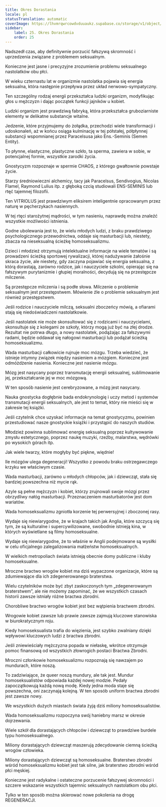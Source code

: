 ```yaml
---
title: Okres Dorastania
locale: pl
statusTranslation: automatic
coverImage: https://lhvmrqwrcowdvduuaukz.supabase.co/storage/v1/object/public/strapi-uploads/small_cover-educacion-fundamental.webp-2d51a7828a2b1309555be27f7e2a61a0.webp
sidebar:
    label: 25. Okres Dorastania
    order: 25
---
```

Nadszedł czas, aby definitywnie porzucić fałszywą skromność i uprzedzenia związane z problemem seksualnym.

Konieczne jest jasne i precyzyjne zrozumienie problemu seksualnego nastolatków obu płci.

W wieku czternastu lat w organizmie nastolatka pojawia się energia seksualna, która następnie przepływa przez układ nerwowo-sympatyczny.

Ten szczególny rodzaj energii przekształca ludzki organizm, modyfikując głos u mężczyzn i dając początek funkcji jajników u kobiet.

Ludzki organizm jest prawdziwą fabryką, która przekształca gruboziarniste elementy w delikatne substancje witalne.

Jedzenie, które przyjmujemy do żołądka, przechodzi wiele transformacji i udoskonaleń, aż w końcu osiąga kulminację w tej półstałej, półpłynnej substancji wspomnianej przez Paracelsusa jako Ens.-Seminis (Semen Entity).

To płynne, elastyczne, plastyczne szkło, ta sperma, zawiera w sobie, w potencjalnej formie, wszystkie zarodki życia.

Gnostycyzm rozpoznaje w spermie CHAOS, z którego gwałtownie powstaje życie.

Starzy średniowieczni alchemicy, tacy jak Paracelsus, Sendivogius, Nicolas Flamel, Raymond Lulius itp. z głęboką czcią studiowali ENS-SEMINIS lub rtęć tajemnej filozofii.

Ten VITRIOLUS jest prawdziwym eliksirem inteligentnie opracowanym przez naturę w pęcherzykach nasiennych.

W tej rtęci starożytnej mądrości, w tym nasieniu, naprawdę można znaleźć wszystkie możliwości istnienia.

Godne ubolewania jest to, że wielu młodych ludzi, z braku prawdziwego psychologicznego przewodnictwa, oddaje się masturbacji lub, niestety, zbacza na nieseksualną ścieżkę homoseksualizmu.

Dzieci i młodzież otrzymują intelektualne informacje na wiele tematów i są prowadzeni ścieżką sportowej rywalizacji, której nadużywanie żałośnie skraca życie, ale niestety, gdy zaczyna pojawiać się energia seksualna, z którą dorastają, zarówno rodzice, jak i nauczyciele szkolni, opierając się na fałszywym purytanizmie i głupiej moralności, decydują się na przestępcze milczenie.

Są przestępcze milczenia i są podłe słowa. Milczenie o problemie seksualnym jest przestępstwem. Mówienie źle o problemie seksualnym jest również przestępstwem.

Jeśli rodzice i nauczyciele milczą, seksualni zboczeńcy mówią, a ofiarami stają się niedoświadczeni nastolatkowie.

Jeśli nastolatek nie może skonsultować się z rodzicami i nauczycielami, skonsultuje się z kolegami ze szkoły, którzy mogą już być na złej drodze. Rezultat nie potrwa długo, a nowy nastolatek, podążając za fałszywymi radami, będzie oddawał się nałogowi masturbacji lub podążał ścieżką homoseksualizmu.

Wada masturbacji całkowicie rujnuje moc mózgu. Trzeba wiedzieć, że istnieje intymny związek między nasieniem a mózgiem. Konieczne jest odmóżdżenie nasienia. Konieczne jest nasienie mózgu.

Mózg jest nasycany poprzez transmutację energii seksualnej, sublimowanie jej, przekształcanie jej w moc mózgową.

W ten sposób nasienie jest cerebryzowane, a mózg jest nasycany.

Nauka gnostycka dogłębnie bada endokrynologię i uczy metod i systemów transmutacji energii seksualnych, ale jest to temat, który nie mieści się w zakresie tej książki.

Jeśli czytelnik chce uzyskać informacje na temat gnostycyzmu, powinien przestudiować nasze gnostyckie książki i przystąpić do naszych studiów.

Młodzież powinna sublimować energię seksualną poprzez kultywowanie zmysłu estetycznego, poprzez naukę muzyki, rzeźby, malarstwa, wędrówki po wysokich górach itp.

Jak wiele twarzy, które mogłyby być piękne, więdnie!

Ile mózgów ulega degeneracji! Wszystko z powodu braku ostrzegawczego krzyku we właściwym czasie.

Wada masturbacji, zarówno u młodych chłopców, jak i dziewcząt, stała się bardziej powszechna niż mycie rąk.

Azyle są pełne mężczyzn i kobiet, którzy zrujnowali swoje mózgi przez obrzydliwy nałóg masturbacji. Przeznaczeniem masturbatorów jest dom wariatów.

Wada homoseksualizmu zgniotła korzenie tej perwersyjnej i zboczonej rasy.

Wydaje się niewiarygodne, że w krajach takich jak Anglia, które szczycą się tym, że są kulturalne i supercywilizowane, swobodnie istnieją kina, w których wyświetlane są filmy homoseksualne.

Wydaje się niewiarygodne, że to właśnie w Anglii podejmowane są wysiłki w celu oficjalnego zalegalizowania małżeństw homoseksualnych.

W wielkich metropoliach świata istnieją obecnie domy publiczne i kluby homoseksualne.

Mroczne bractwo wrogów kobiet ma dziś wypaczone organizacje, które są zdumiewające dla ich zdegenerowanego braterstwa.

Wielu czytelników może być zbyt zaskoczonych tym „zdegenerowanym braterstwem”, ale nie możemy zapominać, że we wszystkich czasach historii zawsze istniały różne bractwa zbrodni.

Chorobliwe bractwo wrogów kobiet jest bez wątpienia bractwem zbrodni.

Wrogowie kobiet zawsze lub prawie zawsze zajmują kluczowe stanowiska w biurokratycznym roju.

Kiedy homoseksualista trafia do więzienia, jest szybko zwalniany dzięki wpływowi kluczowych ludzi z bractwa zbrodni.

Jeśli zniewieściały mężczyzna popada w niełaskę, wkrótce otrzymuje pomoc finansową od wszystkich złowrogich postaci Bractwa Zbrodni.

Mroczni członkowie homoseksualizmu rozpoznają się nawzajem po mundurach, które noszą.

To zadziwiające, że queer noszą mundury, ale tak jest. Mundur homoseksualistów odpowiada każdej nowej modzie. Pedały zapoczątkowują każdą nową modę. Kiedy jedna moda staje się powszechna, oni zaczynają kolejną. W ten sposób uniform bractwa zbrodni jest zawsze nowy.

We wszystkich dużych miastach świata żyją dziś miliony homoseksualistów.

Wada homoseksualizmu rozpoczyna swój haniebny marsz w okresie dojrzewania.

Wiele szkół dla dorastających chłopców i dziewcząt to prawdziwe burdele typu homoseksualnego.

Miliony dorastających dziewcząt maszerują zdecydowanie ciemną ścieżką wrogów człowieka.

Miliony dorastających dziewcząt są homoseksualne. Braterstwo zbrodni wśród homoseksualizmu kobiet jest tak silne, jak braterstwo zbrodni wśród płci męskiej.

Konieczne jest radykalne i ostateczne porzucenie fałszywej skromności i szczere wskazanie wszystkich tajemnic seksualnych nastolatkom obu płci.

Tylko w ten sposób można skierować nowe pokolenia na drogę REGENERACJI.
